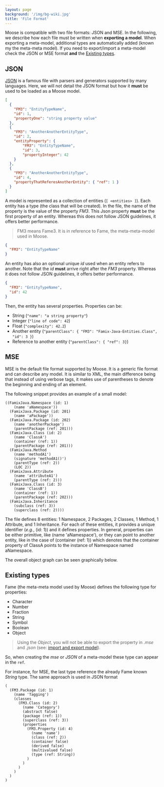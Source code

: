```yaml
---
layout: page
background: '/img/bg-wiki.jpg'
title: 'File Format'
---
```




Moose is compatible with two file formats: JSON and MSE.
In the following, we describe how each file must be written when **exporting a model**.
When exporting a meta-model, additional types are automatically added (known my the meta-meta model).
If you need to export/import a meta-model check the JSON or MSE format **and** the [Existing types](#existing-types).

## JSON

[JSON](https://json.org/) is a famous file with parsers and generators supported by many languages.
Here, we will not detail the JSON format but how it **must** be used to be loaded as a Moose model.

```json
[
  {
    "FM3": "EntityTypeName",
    "id": 1,
    "propertyOne": "string property value"
  },
  {
    "FM3": "AnotherAnotherEntityType",
    "id": 2,
    "entityProperty": { 
        "FM3": "EntityTypeName",
        "id": 3,
        "propertyInteger": 42
    }
  },
  {
    "FM3": "AnotherAnotherEntityType",
    "id": 4,
    "propertyThatReferesAnotherEntity": { "ref": 1 }
  }
]
```

A model is represented as a collection of entities (`[ <entities> ]`).
Each entity has a type (the class that will be created).
In the file, the name of the property is the value of the property *FM3*.
This Json property **must** be the first property of an entity.
Whereas this does not follow JSON guidelines, it offers better performance.

> FM3 means Fame3. It is in reference to Fame, the meta-meta-model used in Moose.

```json
{
  "FM3": "EntityTypeName"
}
```

An entity has also an optional unique *id* used when an entity refers to another.
Note that the *id* **must** arrive right after the *FM3* property.
Whereas it does not follow JSON guidelines, it offers better performance.

```json
{
  "FM3": "EntityTypeName",
  "id": 42
}
```

Then, the entity has several properties.
Properties can be:

- String (`"name": "a string property"`)
- Integer (`"line of code": 42`)
- Float (`"complexity": 42.2`)
- Another entity (`"parentClass": { "FM3": "Famix-Java-Entities.Class", "id": 3 }`)
- Reference to another entity (`"parentClass": { "ref": 3}`)

## MSE

MSE is the default file format supported by Moose.
It is a generic file format and can describe any model.
It is similar to XML, the main difference being that instead of using verbose tags, it makes use of parentheses to denote the beginning and ending of an element.

The following snippet provides an example of a small model:

```
((FamixJava.Namespace (id: 1)
    (name 'aNamespace'))
  (FamixJava.Package (id: 201)
    (name 'aPackage'))
  (FamixJava.Package (id: 202)
    (name 'anotherPackage')
    (parentPackage (ref: 201)))
  (FamixJava.Class (id: 2)
    (name 'ClassA')
    (container (ref: 1))
    (parentPackage (ref: 201)))
  (FamixJava.Method
    (name 'methodA1')
    (signature 'methodA1()')
    (parentType (ref: 2))
    (LOC 2))
  (FamixJava.Attribute 
    (name 'attributeA1')
    (parentType (ref: 2)))
  (FamixJava.Class (id: 3)
    (name 'ClassB')
    (container (ref: 1))
    (parentPackage (ref: 202)))
  (FamixJava.Inheritance
    (subclass (ref: 3))
    (superclass (ref: 2))))
```

The file defines 8 entities: 1 Namespace, 2 Packages, 2 Classes, 1 Method, 1 Attribute, and 1 Inheritance.
For each of these entities, it provides a unique identifier (_e.g._, (id: 1)) and it defines properties.
In general, properties can be either primitive, like (name 'aNamespace'), or they can point to another entity, like in the case of (container (ref: 1)) which denotes that the container property of ClassA points to the instance of Namespace named aNamespace.

The overall object graph can be seen graphically below.

<MooseGraphSVG className="svg-theme" />

## Existing types

Fame (the meta-meta model used by Moose) defines the following type for properties:

- Character
- Number
- Fraction
- String
- Symbol
- Boolean
- Object

> Using the *Object*, you will not be able to export the property in *.mse* and *.json* (see: [import and export model](/users/ImportingAndExportingModels)).

So, when creating the *mse* or *JSON* of a meta-model these type can appear in the `ref`.

For instance, for MSE, the last type reference the already Fame known *String* type.
The same approach is used in JSON format

```
(
  (FM3.Package (id: 1)
    (name 'Tagging')
    (classes
      (FM3.Class (id: 2)
        (name 'Category')
        (abstract false)
        (package (ref: 1))
        (superclass (ref: 3))
        (properties
          (FM3.Property (id: 4)
            (name 'name')
            (class (ref: 2))
            (container false)
            (derived false)
            (multivalued false)
            (type (ref: String))
          )
        )
      )
    )
  )
)
```
